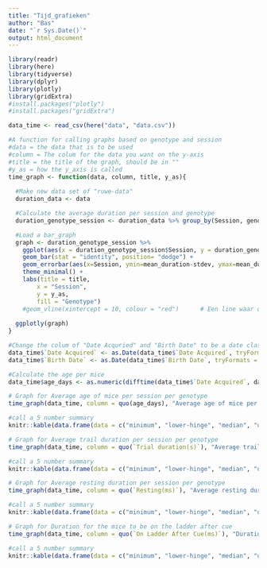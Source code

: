 ```yaml
---
title: "Tijd_grafieken"
author: "Bas"
date: "`r Sys.Date()`"
output: html_document
---
```

```r
library(readr)
library(here)
library(tidyverse)
library(dplyr)
library(plotly)
library(gridExtra)
#install.packages("plotly")
#install.packages("gridExtra")
```

```r
data_time <- read_csv(here("data", "data.csv"))
```

```r

#A function for calling graphs based on genotype and session
#data = the data that is to be used
#column = The colum for the data you want on the y-axis
#title = the title of the graph, should be in ""
#y_as = how the y_axis is called
time_graph <- function(data, column, title, y_as){
  
  #Make new data set of "ruwe-data"
  duration_data <- data

  #Calculate the average duration per session and genotype
  duration_genotype_session <- duration_data %>% group_by(Session, genotype) %>% summarize(mean_duration=mean(!!column), stdev=sd(!!column))

  #Load a bar_graph
  graph <- duration_genotype_session %>%
    ggplot(aes(x = duration_genotype_session$Session, y = duration_genotype_session$mean_duration, fill = duration_genotype_session$genotype)) + 
    geom_bar(stat = "identity", position= "dodge") +
    geom_errorbar(aes(x=Session, ymin=mean_duration-stdev, ymax=mean_duration+stdev), width=.2,position=position_dodge(0.9), size=0.5) +
    theme_minimal() +
    labs(title = title,
        x = "Session",
        y = y_as,
        fill = "Genotype")
    #geom_vline(xintercept = 10, colour = "red")      # Een line waar de bekinjecellen niet meer werken
    
  ggplotly(graph)
}


```

```r
#Change the colum of "Date Acquried" and "Birth Date" to be a date class instead of character
data_time$`Date Acquired` <- as.Date(data_time$`Date Acquired`, tryFormats = c("%d-%m-%Y"))
data_time$`Birth Date` <- as.Date(data_time$`Birth Date`, tryFormats = c("%d-%m-%Y"))

#Calculate the age per mice
data_time$age_days <- as.numeric(difftime(data_time$`Date Acquired`, data_time$`Birth Date`))

# Graph for Average age of mice per session per genotype
time_graph(data_time, column = quo(age_days), "Average age of mice per session per genotype", "Age in days)")

#call a 5 number summary
knitr::kable(data.frame(data = c("minimum", "lower-hinge", "median", "upper-hinge", "maximum"),  duration = fivenum(data_time$age_days)), caption = "5 number summary, duration in days")

```

```r
# Graph for Average trail duration per session per genotype
time_graph(data_time, column = quo(`Trial duration(s)`), "Average trail duration per session per genotype", "Duration (s)")

#call a 5 number summary
knitr::kable(data.frame(data = c("minimum", "lower-hinge", "median", "upper-hinge", "maximum"),  duration = fivenum(data_time$`Trial duration(s)`)), caption = "5 number summary, duration in seconds")

# Graph for Average resting duration per session per genotype
time_graph(data_time, column = quo(`Resting(ms)`), "Average resting duration per session per genotype", "Resting Duration (ms)")

#call a 5 number summary
knitr::kable(data.frame(data = c("minimum", "lower-hinge", "median", "upper-hinge", "maximum"),  duration = fivenum(data_time$`Resting(ms)`)), caption = "5 number summary, duration in seconds")

# Graph for Duration for the mice to be on the ladder after cue
time_graph(data_time, column = quo(`On Ladder After Cue(ms)`), "Duration for the mice to be on the ladder after cue", "Duration (ms)")

#call a 5 number summary
knitr::kable(data.frame(data = c("minimum", "lower-hinge", "median", "upper-hinge", "maximum"),  duration = fivenum(data_time$`On Ladder After Cue(ms)`)), caption = "5 number summary, duration in seconds")
```


